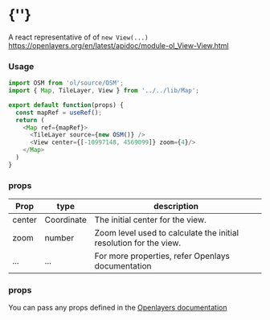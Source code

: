  
<Meta of={ViewStories} />
 
# {'<View />'}
 
A react representative of of `new View(...)`
https://openlayers.org/en/latest/apidoc/module-ol_View-View.html
<Story of={ViewStories.Primary} />

### Usage
```typescript
import OSM from 'ol/source/OSM';
import { Map, TileLayer, View } from '../../lib/Map';

export default function(props) {
  const mapRef = useRef();
  return (
    <Map ref={mapRef}>
      <TileLayer source={new OSM()} />
      <View center={[-10997148, 4569099]} zoom={4}/>
    </Map>
  )
}
```

### props

| Prop   | type        | description |
| ------ | ----------- | ------------|
| center | Coordinate  | The initial center for the view. | 
| zoom   | number      | Zoom level used to calculate the initial resolution for the view.|
| ...    | ...         | For more properties, refer Openlays documentation |

### props

You can pass any props defined in the 
[Openlayers documentation](https://openlayers.org/en/latest/apidoc/module-ol_View-View.html)